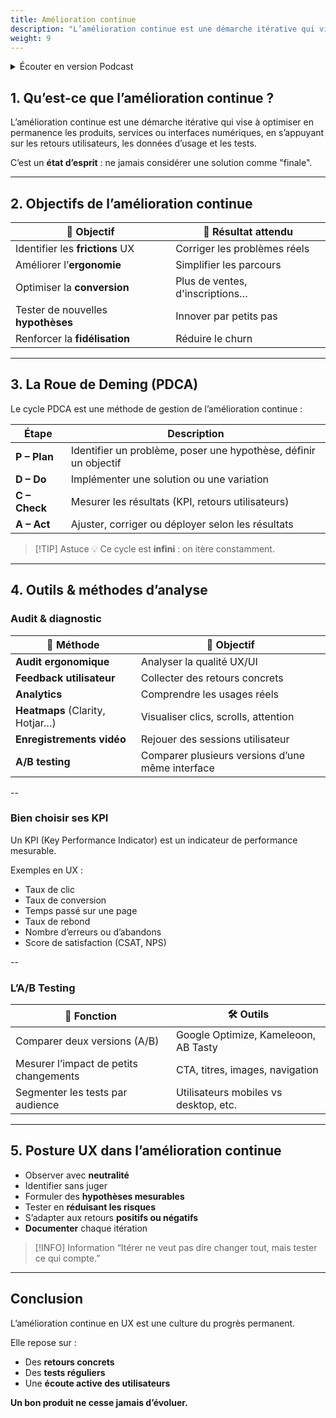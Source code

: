 ```yaml
---
title: Amélioration continue
description: "L’amélioration continue est une démarche itérative qui vise à optimiser en permanence les produits, services ou interfaces numériques, en s’appuyant sur les retours utilisateurs, les données d’usage et les tests."
weight: 9
---
```



<details>
    <summary>Écouter en version Podcast</summary>
> [!INFO] Information
> Disponible en podcast audio. (Généré par IA avec NoteBook LM by Google)
>
> <br />
> [En savoir plus](/fr/why-ai-podcast)

<SrtPlayer
  client:only="react"
  audioSrc="/podcasts/continuous-improvement.mp3"
  srtUrl="/podcasts/continuous-improvement.srt"
/>
</details>

## 1. Qu’est-ce que l’amélioration continue ?

L’amélioration continue est une démarche itérative qui vise à optimiser en permanence les produits, services ou interfaces numériques, en s’appuyant sur les retours utilisateurs, les données d’usage et les tests.

C’est un **état d’esprit** : ne jamais considérer une solution comme "finale".

---

## 2. Objectifs de l’amélioration continue

| 🎯 Objectif                        | 🔧 Résultat attendu             |
| ---------------------------------- | ------------------------------- |
| Identifier les **frictions** UX    | Corriger les problèmes réels    |
| Améliorer l’**ergonomie**          | Simplifier les parcours         |
| Optimiser la **conversion**        | Plus de ventes, d'inscriptions… |
| Tester de nouvelles **hypothèses** | Innover par petits pas          |
| Renforcer la **fidélisation**      | Réduire le churn                |

---

## 3. La Roue de Deming (PDCA)

Le cycle PDCA est une méthode de gestion de l’amélioration continue :

| Étape         | Description                                                      |
| ------------- | ---------------------------------------------------------------- |
| **P – Plan**  | Identifier un problème, poser une hypothèse, définir un objectif |
| **D – Do**    | Implémenter une solution ou une variation                        |
| **C – Check** | Mesurer les résultats (KPI, retours utilisateurs)                |
| **A – Act**   | Ajuster, corriger ou déployer selon les résultats                |

> [!TIP] Astuce
> 💡 Ce cycle est **infini** : on itère constamment.

---

## 4. Outils & méthodes d’analyse

### Audit & diagnostic

| 🔧 Méthode                      | 🎯 Objectif                                      |
| ------------------------------- | ------------------------------------------------ |
| **Audit ergonomique**           | Analyser la qualité UX/UI                        |
| **Feedback utilisateur**        | Collecter des retours concrets                   |
| **Analytics**                   | Comprendre les usages réels                      |
| **Heatmaps** (Clarity, Hotjar…) | Visualiser clics, scrolls, attention             |
| **Enregistrements vidéo**       | Rejouer des sessions utilisateur                 |
| **A/B testing**                 | Comparer plusieurs versions d’une même interface |

--

### Bien choisir ses KPI

Un KPI (Key Performance Indicator) est un indicateur de performance mesurable.

Exemples en UX :

- Taux de clic
- Taux de conversion
- Temps passé sur une page
- Taux de rebond
- Nombre d’erreurs ou d’abandons
- Score de satisfaction (CSAT, NPS)

--

### L’A/B Testing

| 📌 Fonction                            | 🛠 Outils                              |
| -------------------------------------- | ------------------------------------- |
| Comparer deux versions (A/B)           | Google Optimize, Kameleoon, AB Tasty  |
| Mesurer l’impact de petits changements | CTA, titres, images, navigation       |
| Segmenter les tests par audience       | Utilisateurs mobiles vs desktop, etc. |

---

## 5. Posture UX dans l’amélioration continue

- Observer avec **neutralité**
- Identifier sans juger
- Formuler des **hypothèses mesurables**
- Tester en **réduisant les risques**
- S’adapter aux retours **positifs ou négatifs**
- **Documenter** chaque itération

> [!INFO] Information
> “Itérer ne veut pas dire changer tout, mais tester ce qui compte.”

---

## Conclusion

L’amélioration continue en UX est une culture du progrès permanent.

Elle repose sur :

- Des **retours concrets**
- Des **tests réguliers**
- Une **écoute active des utilisateurs**

**Un bon produit ne cesse jamais d’évoluer.**
